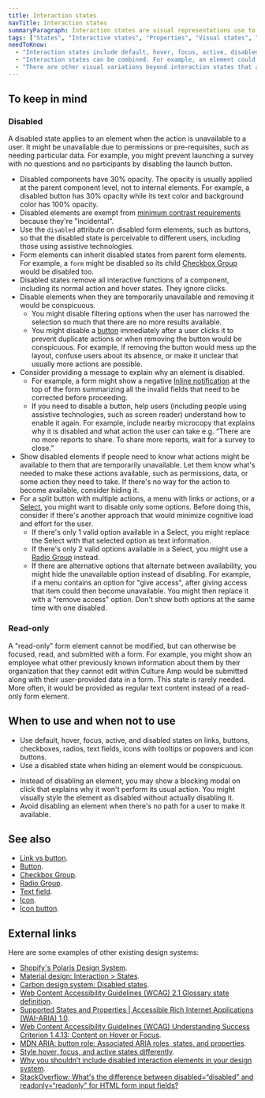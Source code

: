 ```yaml
---
title: Interaction states
navTitle: Interaction states
summaryParagraph: Interaction states are visual representations use to communicate the state of an interactive element.
tags: ["States", "Interactive states", "Properties", "Visual states", "Disabled", "Inactive", "Focus", "Active"]
needToKnow:
  - "Interaction states include default, hover, focus, active, disabled, read-only, selected, checked/unchecked/mixed, grabbed, expanded/collapsed, and aria-pressed (toggled) states."
  - "Interaction states can be combined. For example, an element could be selected, hovered, and focused at the same time."
  - "There are other visual variations beyond interaction states that are not covered here, such as primary, secondary, destructive, reversed, persistent/dismissible styles, visited/unvisited, and expand/collapse."
---
```



## To keep in mind

### Disabled

A disabled state applies to an element when the action is unavailable to a user. It might be unavailable due to permissions or pre-requisites, such as needing particular data. For example, you might prevent launching a survey with no questions and no participants by disabling the launch button.

- Disabled components have 30% opacity. The opacity is usually applied at the parent component level, not to internal elements. For example, a disabled button has 30% opacity while its text color and background color has 100% opacity.
- Disabled elements are exempt from [minimum contrast requirements](https://www.w3.org/WAI/WCAG21/Understanding/contrast-minimum.html) because they're "incidental".
- Use the `disabled` attribute on disabled form elements, such as buttons, so that the disabled state is perceivable to different users, including those using assistive technologies.
- Form elements can inherit disabled states from parent form elements. For example, a `form` might be disabled so its child [Checkbox Group](/components/checkbox-group) would be disabled too.
- Disabled states remove all interactive functions of a component, including its normal action and hover states. They ignore clicks.
- Disable elements when they are temporarily unavailable and removing it would be conspicuous.
  - You might disable filtering options when the user has narrowed the selection so much that there are no more results available.
  - You might disable a [button](/components/button) immediately after a user clicks it to prevent duplicate actions or when removing the button would be conspicuous. For example, if removing the button would mess up the layout, confuse users about its absence, or make it unclear that usually more actions are possible.
- Consider providing a message to explain why an element is disabled.
  - For example, a form might show a negative [Inline notification](/components/inline-notification) at the top of the form summarizing all the invalid fields that need to be corrected before proceeding.
  - If you need to disable a button, help users (including people using assistive technologies, such as screen reader) understand how to enable it again. For example, include nearby microcopy that explains why it is disabled and what action the user can take e.g. “There are no more reports to share. To share more reports, wait for a survey to close.”
- Show disabled elements if people need to know what actions might be available to them that are temporarily unavailable. Let them know what's needed to make these actions available, such as permissions, data, or some action they need to take. If there's no way for the action to become available, consider hiding it.
- For a split button with multiple actions, a menu with links or actions, or a [Select](/components/select), you might want to disable only some options. Before doing this, consider if there's another approach that would minimize cognitive load and effort for the user.
  - If there's only 1 valid option available in a Select, you might replace the Select with that selected option as text information.
  - If there's only 2 valid options available in a Select, you might use a [Radio Group](/components/radio-group) instead.
  - If there are alternative options that alternate between availability, you might hide the unavailable option instead of disabling. For example, if a menu contains an option for "give access", after giving access that item could then become unavailable. You might then replace it with a "remove access" option. Don't show both options at the same time with one disabled.



### Read-only

A "read-only" form element cannot be modified, but can otherwise be focused, read, and submitted with a form. For example, you might show an employee what other previously known information about them by their organization that they cannot edit within Culture Amp would be submitted along with their user-provided data in a form. This state is rarely needed. More often, it would be provided as regular text content instead of a read-only form element.



## When to use and when not to use

<DosAndDonts>
<Do>

- Use default, hover, focus, active, and disabled states on links, buttons, checkboxes, radios, text fields, icons with tooltips or popovers and icon buttons.
- Use a disabled state when hiding an element would be conspicuous.

</Do>
<Dont>

- Instead of disabling an element, you may show a blocking modal on click that explains why it won't perform its usual action. You might visually style the element as disabled without actually disabling it.
- Avoid disabling an element when there's no path for a user to make it available.

</Dont>
</DosAndDonts>



## See also

- [Link vs button](/guidelines/link-vs-button).
- [Button](/component/button).
- [Checkbox Group](/component/checkbox-group).
- [Radio Group](/component/radio-group).
- [Text field](/component/text-field).
- [Icon](/component/icon).
- [Icon button](/component/icon-button).



## External links

Here are some examples of other existing design systems:

- [Shopify's Polaris Design System](https://polaris.shopify.com/design/interaction-states).
- [Material design: Interaction > States](https://material.io/design/interaction/states.html#).
- [Carbon design system: Disabled states](https://www.carbondesignsystem.com/patterns/disabled-states/).
- [Web Content Accessibility Guidelines (WCAG) 2.1 Glossary state definition](https://www.w3.org/TR/WCAG21/#dfn-states).
- [Supported States and Properties | Accessible Rich Internet Applications (WAI-ARIA) 1.0](https://www.w3.org/TR/wai-aria-1.0/states_and_properties).
- [Web Content Accessibility Guidelines (WCAG) Understanding Success Criterion 1.4.13: Content on Hover or Focus](https://www.w3.org/WAI/WCAG21/Understanding/content-on-hover-or-focus.html).
- [MDN ARIA: button role: Associated ARIA roles, states, and properties](https://developer.mozilla.org/en-US/docs/Web/Accessibility/ARIA/Roles/button_role#Associated_ARIA_roles_states_and_properties).
- [Style hover, focus, and active states differently](https://zellwk.com/blog/style-hover-focus-active-states/).
- [Why you shouldn’t include disabled interaction elements in your design system](https://uxdesign.cc/why-you-shouldnt-include-disabled-interaction-elements-in-your-design-system-76a2d4307faf).
- [StackOverflow: What's the difference between disabled=“disabled” and readonly=“readonly” for HTML form input fields?](https://stackoverflow.com/questions/7730695/whats-the-difference-between-disabled-disabled-and-readonly-readonly-for-ht)

